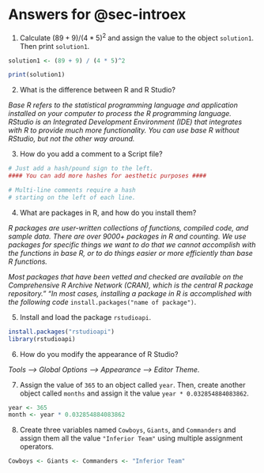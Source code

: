 # Answers for @sec-introex {#sec-appendixa}

1.  Calculate $(89 + 9) / (4*5)^2$ and assign the value to the object `solution1`. Then print `solution1`.

```r

solution1 <- (89 + 9) / (4 * 5)^2 

print(solution1)
```

2.  What is the difference between R and R Studio?

*Base R refers to the statistical programming language and application installed on your computer to process the R programming language. RStudio is an Integrated Development Environment (IDE) that integrates with R to provide much more functionality. You can use base R without RStudio, but not the other way around.*

3.  How do you add a comment to a Script file?

```r
# Just add a hash/pound sign to the left. 
#### You can add more hashes for aesthetic purposes ####

# Multi-line comments require a hash 
# starting on the left of each line.
```

4.  What are packages in R, and how do you install them?

*R packages are user-written collections of functions, compiled code, and sample data. There are over 9000+ packages in R and counting. We use packages for specific things we want to do that we cannot accomplish with the functions in base R, or to do things easier or more efficiently than base R functions.*

*Most packages that have been vetted and checked are available on the Comprehensive R Archive Network (CRAN), which is the central R package repository." "In most cases, installing a package in R is accomplished with the following code* `install.packages("name of package")`.

5.  Install and load the package `rstudioapi`.

```r
install.packages("rstudioapi")
library(rstudioapi)
```

6.  How do you modify the appearance of R Studio?

*Tools --\> Global Options --\> Appearance --\> Editor Theme.*

7.  Assign the value of `365` to an object called `year`. Then, create another object called `months` and assign it the value `year * 0.032854884083862`.

```r
year <- 365
month <- year * 0.032854884083862
```

8.  Create three variables named `Cowboys`, `Giants`, and `Commanders` and assign them all the value `"Inferior Team"` using multiple assignment operators.

```r
Cowboys <- Giants <- Commanders <- "Inferior Team"
```
